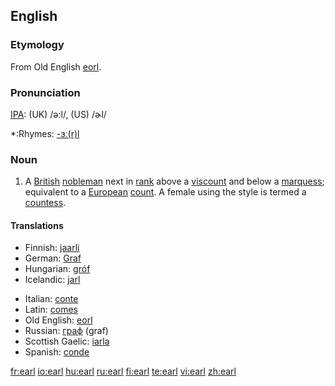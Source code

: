==English==
{{wikipedia}}  {{see|Earl}}
===Etymology===
From Old English [[eorl]].

===Pronunciation===
[[IPA]]: (UK) /ə:l/, (US) /ɚl/
*:Rhymes: [[Rhymes:English:-ɜː(r)l|-ɜː(r)l]]

===Noun===
{{en-noun}}

# A [[British]] [[nobleman]] next in [[rank]] above a [[viscount]] and below a [[marquess]]; equivalent to a [[European]] [[count]]. A female using the style is termed a [[countess]].

====Translations====
{{top}}
*Finnish: [[jaarli]]
*German: [[Graf]]
*Hungarian: [[gróf]]
*Icelandic: [[jarl#Icelandic|jarl]] {{m}}
{{mid}}
*Italian: [[conte]] {{m}}
*Latin: [[comes]] {{m}}
*Old English: [[eorl]] {{m}}
*Russian: [[граф]] (graf) {{m}}
*Scottish Gaelic: [[iarla]] {{m}}
*Spanish: [[conde]]
{{bottom}}

[[fr:earl]]
[[io:earl]]
[[hu:earl]]
[[ru:earl]]
[[fi:earl]]
[[te:earl]]
[[vi:earl]]
[[zh:earl]]